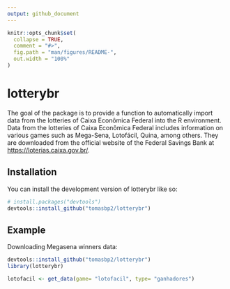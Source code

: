 ```yaml
---
output: github_document
---
```


<!-- README.md is generated from README.Rmd. Please edit that file -->

```r
knitr::opts_chunk$set(
  collapse = TRUE,
  comment = "#>",
  fig.path = "man/figures/README-",
  out.width = "100%"
)
```

# lotterybr

<!-- badges: start -->
<!-- badges: end -->

The goal of the package is to provide a function to automatically import data from the lotteries of Caixa Econômica Federal into the R environment. Data from the lotteries of Caixa Econômica Federal includes information on various games such as Mega-Sena, Lotofácil, Quina, among others. They are downloaded from the official website of the Federal Savings Bank at <https://loterias.caixa.gov.br/>.

## Installation

You can install the development version of lotterybr like so:

``` r
# install.packages("devtools")
devtools::install_github("tomasbp2/lotterybr")
```

## Example

Downloading Megasena winners data:

```r
devtools::install_github("tomasbp2/lotterybr")
library(lotterybr)

lotofacil <- get_data(game= "lotofacil", type= "ganhadores")

```
